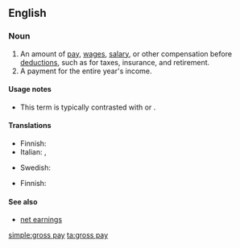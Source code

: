 ==English==

===Noun===
{{en-noun|head=[[gross]] [[pay]]|-}}

# An amount of [[pay]], [[wage]]s, [[salary]], or other compensation before [[deduction]]s, such as for taxes, insurance, and retirement.
# A payment for the entire year's income.

====Usage notes====
* This term is typically contrasted with {{m|en|net pay}} or {{m|en|take-home pay}}.

====Translations====
{{trans-top|amount of pay before any deductions}}
* Finnish: {{t+|fi|bruttopalkka}}
* Italian: {{t|it|retribuzione lorda}}, {{t|it|paga lorda}}
{{trans-mid}}
* Swedish: {{t|sv|bruttolön|c}}
{{trans-bottom}}

{{trans-top|payment for the entire year's income}}
* Finnish: {{t+|fi|vuosipalkka}}
{{trans-mid}}
{{trans-bottom}}

====See also====
* [[net earnings]]

[[simple:gross pay]]
[[ta:gross pay]]